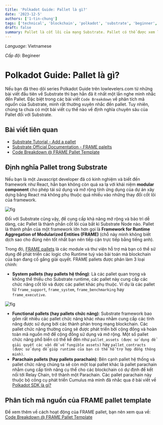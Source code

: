 ```yaml
---
title: 'Polkadot Guide: Pallet là gì?'
date: '2023-12-5'
authors: ['1-tin-chung']
tags: ['technical', 'blockchain', 'polkadot', 'substrate', 'beginner', 'pallet', 'lang-vn']
draft: false
summary: Pallet là cốt lõi của mạng Substrate. Pallet có thể được xem là những mô đun nhỏ lẻ của FRAME gồm từng vai trò cụ thể trong việc khởi tạo tính năng phù hợp cho mạng Substrate.
---
```


_Language_: Vietnamese

_Cấp độ_: Begineer

# Polkadot Guide: Pallet là gì?

Nếu bạn đã theo dõi series Polkadot Guide trên lowlevelers.com từ những bài viết đầu tiên về Substrate thì bạn hẳn đã ít nhất một lần nghe mình nhắc đến Pallet. Đặc biệt trong các bài viết `Code Breakdown` về phân tích mã nguồn của Substrate, mình rất thường xuyên nhắc đến pallet. Tuy nhiên, chúng ta chưa có một bài viết cụ thể nào về định nghĩa chuyên sâu của Pallet đối với Substrate.

## Bài viết liên quan

- [Substrate Tutorial - Add a pallet](https://docs.substrate.io/tutorials/build-application-logic/add-a-pallet/)
- [Substrate Official Documentation - FRAME palelts](https://docs.substrate.io/reference/frame-pallets/)
- [Code Breakdown @ FRAME Pallet Template](http://lowlevelers.com/blog/polkadot/code-breakdown-pallet-template)

## Định nghĩa Pallet trong Substrate

Nếu bạn là một Javascript developer đã có kinh nghiệm và biết đến framework như React, hẳn bạn không còn quá xa lạ với khái niệm **modular component** cho phép tái sử dụng và mở rộng tính ứng dụng của dự án xây dựng bằng React mà không phụ thuộc quá nhiều vào những thay đổi cốt lõi của framework.

![fig](/static/images/polkadot/substrate-frame-pallets.png)

Đối với Substrate cũng vậy, để cung cấp khả năng mở rộng và bảo trì dễ dàng, các Pallet là thành phần cốt lõi của bất kì Substrate Node nào. Pallet là thành phần của một framework lớn hơn gọi là **Framework for Runtime Aggregation of Modularized Entities (FRAME)** (chỗ này mình không biết dịch sao cho đúng nên tốt nhất bạn nên tiếp cận trực tiếp bằng tiếng anh).

Trong đó, [FRAME pallets](https://docs.substrate.io/reference/frame-pallets/) là các module và thư viện hỗ trợ mà bạn có thể sử dụng để phát triển các logic cho Runtime tuỳ vào bài toán mà blockchain của bạn đang cố gắng giải quyết. FRAME pallets được phân làm 3 loại chính:

- **System pallets (hay pallets hệ thống)**: Là các pallet quan trọng và không thể thiếu cho Substrate runtime, các pallet này cung cấp các chức năng cốt lõi và được các pallet khác phụ thuộc. Ví dụ là các pallet từ `frame_support`, `frame_system`, `frame_benchmarking` hay `frame_executive`.

![fig](/static/images/polkadot/substrate-frame-system-pallets.png)

- **Functional pallets (hay pallets chức năng)**: Substrate framework bao gồm rất nhiều các pallet chức năng khác nhau nhằm cung cấp các tính năng được sử dụng bởi các thành phàn trong mạng blockchain. Các pallet chức năng thường cũng sẽ được phát triển bởi cộng đồng và hoàn toàn mã nguồn mở để cộng đồng sử dụng và mở rộng. Một số pallet chức năng phổ biến có thể kể đến như `pallet_assets (được sử dụng để giải quyết các vấn đề về fungible assets)` hay `pallet_contracts (được sử dụng để giúp runtime của bạn có thể hỗ trợ hợp đồng thông minh)`.
- **Parachain pallets (hay pallets parachain)**: Bên cạnh pallet hệ thống và pallet chức năng chúng ta sẽ còn một loại pallet khác là pallet parachain nhằm cung cấp tính năng cụ thể cho các blockchain có dự định để kết nối tới Relay Chain, trở thành một Parachain. Các pallet parachain này thuộc bộ công cụ phát triển Cumulus mà mình đã nhắc qua ở bài viết về [Polkadot SDK là gì?](https://lowlevelers.com/blog/polkadot/polkadot-sdk-la-gi)

## Phân tích mã nguồn của FRAME pallet template

Để xem thêm về cách hoạt động của FRAME pallet, bạn nên xem qua về: [Code Breakdown @ FRAME Pallet Template](http://lowlevelers.com/blog/polkadot/code-breakdown-pallet-template)
